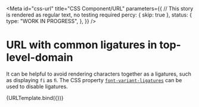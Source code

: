 <!-- @license CC0-1.0 -->


<Meta
  id="css-url"
  title="CSS Component/URL"
  parameters={{
    // This story is rendered as regular text, no testing required
    percy: { skip: true },
    status: {
      type: "WORK IN PROGRESS",
    },
  }}
/>

# URL with common ligatures in top-level-domain

It can be helpful to avoid rendering characters together as a ligatures, such as displaying `fi` as `ﬁ`. The CSS property [`font-variant-ligatures`](https://developer.mozilla.org/en-US/docs/Web/CSS/font-variant-ligatures) can be used to disable ligatures.

<Canvas>
  <Story
    args={{
      ...defaultArgs,
      url: "https://example.fi/",
    }}
    parameters={{
      // This story uses different text rendering for ligatures, include in visual regression test
      percy: { skip: false },
    }}
    name="ligatures"
  >
    {URLTemplate.bind({})}
  </Story>
</Canvas>
